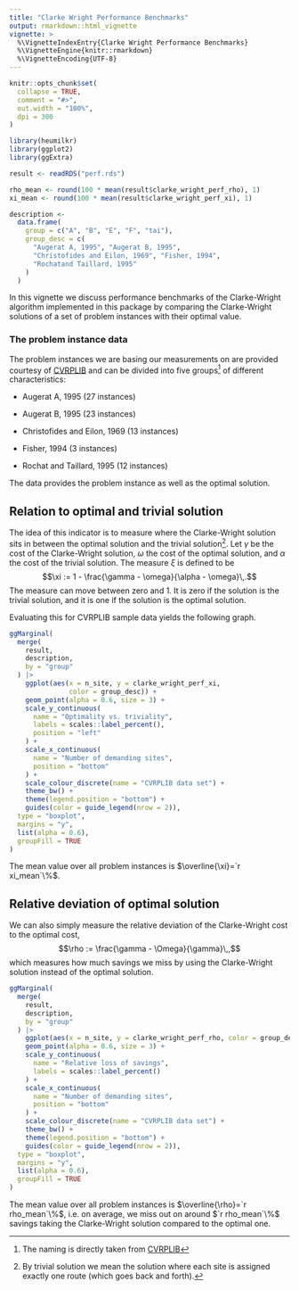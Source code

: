 ```yaml
---
title: "Clarke Wright Performance Benchmarks"
output: rmarkdown::html_vignette
vignette: >
  %\VignetteIndexEntry{Clarke Wright Performance Benchmarks}
  %\VignetteEngine{knitr::rmarkdown}
  %\VignetteEncoding{UTF-8}
---
```


```r
knitr::opts_chunk$set(
  collapse = TRUE,
  comment = "#>",
  out.width = "100%",
  dpi = 300
)
```

```r
library(heumilkr)
library(ggplot2)
library(ggExtra)

result <- readRDS("perf.rds")

rho_mean <- round(100 * mean(result$clarke_wright_perf_rho), 1)
xi_mean <- round(100 * mean(result$clarke_wright_perf_xi), 1)

description <-
  data.frame(
    group = c("A", "B", "E", "F", "tai"),
    group_desc = c(
      "Augerat A, 1995", "Augerat B, 1995",
      "Christofides and Eilon, 1969", "Fisher, 1994",
      "Rochatand Taillard, 1995"
    )
  )
```

In this vignette we discuss performance benchmarks of the Clarke-Wright algorithm implemented in this package by comparing the Clarke-Wright solutions of a set of problem instances with their optimal value.

### The problem instance data

The problem instances we are basing our measurements on are provided courtesy of [CVRPLIB](http://vrp.atd-lab.inf.puc-rio.br/) and can be divided into five groups[^1] of different characteristics:

[^1]: The naming is directly taken from [CVRPLIB](http://vrp.atd-lab.inf.puc-rio.br/)

-   Augerat A, 1995 (27 instances)

-   Augerat B, 1995 (23 instances)

-   Christofides and Eilon, 1969 (13 instances)

-   Fisher, 1994 (3 instances)

-   Rochat and Taillard, 1995 (12 instances)

The data provides the problem instance as well as the optimal solution.

## Relation to optimal and trivial solution

The idea of this indicator is to measure where the Clarke-Wright solution sits in between the optimal solution and the trivial solution[^2]. Let $\gamma$ be the cost of the Clarke-Wright solution, $\omega$ the cost of the optimal solution, and $\alpha$ the cost of the trivial solution. The measure $\xi$ is defined to be $$\xi := 1 - \frac{\gamma - \omega}{\alpha - \omega}\,.$$ The measure can move between zero and 1. It is zero if the solution is the trivial solution, and it is one if the solution is the optimal solution.

[^2]: By trivial solution we mean the solution where each site is assigned exactly one route (which goes back and forth).

Evaluating this for CVRPLIB sample data yields the following graph.

```r
ggMarginal(
  merge(
    result,
    description,
    by = "group"
  ) |>
    ggplot(aes(x = n_site, y = clarke_wright_perf_xi,
               color = group_desc)) +
    geom_point(alpha = 0.6, size = 3) +
    scale_y_continuous(
      name = "Optimality vs. triviality",
      labels = scales::label_percent(),
      position = "left"
    ) +
    scale_x_continuous(
      name = "Number of demanding sites",
      position = "bottom"
    ) +
    scale_colour_discrete(name = "CVRPLIB data set") +
    theme_bw() +
    theme(legend.position = "bottom") +
    guides(color = guide_legend(nrow = 2)),
  type = "boxplot",
  margins = "y",
  list(alpha = 0.6),
  groupFill = TRUE
)

```

The mean value over all problem instances is $\overline{\xi}=`r xi_mean`\%$.

## Relative deviation of optimal solution

We can also simply measure the relative deviation of the Clarke-Wright cost to the optimal cost, $$\rho := \frac{\gamma - \Omega}{\gamma}\,,$$ which measures how much savings we miss by using the Clarke-Wright solution instead of the optimal solution.

```r
ggMarginal(
  merge(
    result,
    description,
    by = "group"
  ) |>
    ggplot(aes(x = n_site, y = clarke_wright_perf_rho, color = group_desc)) +
    geom_point(alpha = 0.6, size = 3) +
    scale_y_continuous(
      name = "Relative loss of savings",
      labels = scales::label_percent()
    ) +
    scale_x_continuous(
      name = "Number of demanding sites",
      position = "bottom"
    ) +
    scale_colour_discrete(name = "CVRPLIB data set") +
    theme_bw() +
    theme(legend.position = "bottom") +
    guides(color = guide_legend(nrow = 2)),
  type = "boxplot",
  margins = "y",
  list(alpha = 0.6),
  groupFill = TRUE
)
```

The mean value over all problem instances is $\overline{\rho}=`r rho_mean`\%$, i.e. on average, we miss out on around $`r rho_mean`\%$ savings taking the Clarke-Wright solution compared to the optimal one.
